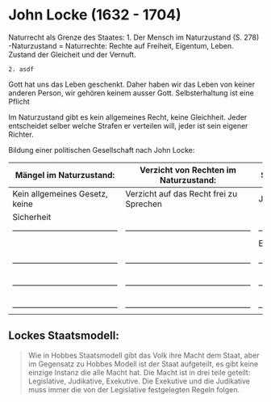 # John Locke (1632 - 1704)

Naturrecht als Grenze des Staates:
    1. Der Mensch im Naturzustand (S. 278)
	-Naturzustand = Naturrechte:
	Rechte auf Freiheit, Eigentum, Leben.
	Zustand der Gleicheit und der Vernuft.

    2. asdf

Gott hat uns das Leben geschenkt. Daher haben wir das Leben von keiner anderen Person, wir gehören keinem ausser Gott.
Selbsterhaltung ist eine Pflicht

Im Naturzustand gibt es kein allgemeines Recht, keine Gleichheit. Jeder entscheidet selber welche Strafen er verteilen will,
jeder ist sein eigener Richter.

Bildung einer politischen Gesellschaft nach John Locke:

|	Mängel im Naturzustand:		|	Verzicht von Rechten im Naturzustand:	|	Staatliche Gewalten:	|
|---------------------------------------|-----------------------------------------------|-------------------------------|
|Kein allgemeines Gesetz, keine		|Verzicht auf das Recht frei zu Sprechen	|	Judikative		|
|Sicherheit				|						|				|
|---------------------------------------|-----------------------------------------------|-------------------------------|
|					|						|	Exekutive		|
|					|						|				|
|					|						|				|
|---------------------------------------|-----------------------------------------------|-------------------------------|
|					|						|				|
|					|						|				|
|					|						|				|
|---------------------------------------|-----------------------------------------------|-------------------------------|
|					|						|				|
|					|						|				|
|					|						|				|
|---------------------------------------|-----------------------------------------------|-------------------------------|


## Lockes Staatsmodell:

> Wie in Hobbes Staatsmodell gibt das Volk ihre Macht dem Staat, aber im Gegensatz zu Hobbes Modell ist der Staat aufgeteilt,
> es gibt keine einzige Instanz die alle Macht hat. Die Macht ist in drei teile geteilt: Legislative, Judikative, Exekutive.
> Die Exekutive und die Judikative muss immer die von der Legislative festgelegten Regeln folgen.
